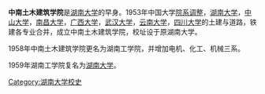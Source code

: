 {{expand|time=2009-06-19T04:47:57+00:00}}
'''中南土木建筑学院'''是[[湖南大学|湖南大学]]的早身。1953年中国大学[[院系调整|院系调整]]，[[湖南大学|湖南大学]]，[[中山大学|中山大学]]，[[南昌大学|南昌大学]]，[[广西大学|广西大学]]，[[武汉大学|武汉大学]]，[[云南大学|云南大学]]，[[四川大学|四川大学]]的土建与道路，铁建各专业合并，成立中南土木建筑学院，校址设于原湖南大学。

1958年中南土木建筑学院更名为湖南工学院，并增加电机、化工、机械三系。

1959年湖南工学院复名为[[湖南大学|湖南大学]]。

[[Category:湖南大学校史|Category:湖南大学校史]]